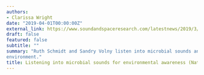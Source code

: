 ```yaml
---
authors: 
- Clarissa Wright
date: "2019-04-01T00:00:00Z"
external_link: https://www.soundandspaceresearch.com/latestnews/2019/3/6/listening-into-microbial-sounds-for-environmental-awareness
draft: false
featured: false
subtitle: ""
summary: "Ruth Schmidt and Sandry Volny listen into microbial sounds and offer us a new perspective on our
environment."
title: Listening into microbial sounds for environmental awareness (NatureVolve Magazine)
---
```

